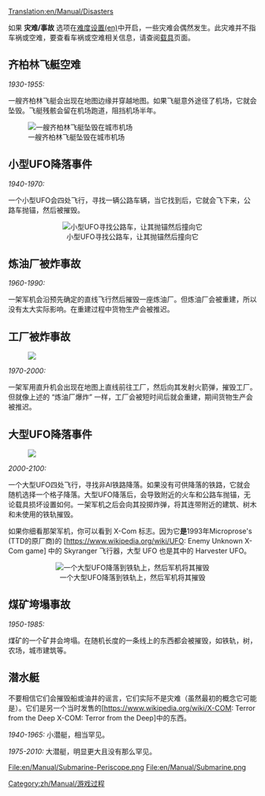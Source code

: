 [[Translation:en/Manual/Disasters]]

{{zh/Manual/目录}}

如果 '''灾难/事故''' 选项在[[en/Archive/Manual/Settings/Difficulty|难度设置(en)]]中开启，一些灾难会偶然发生。此灾难并不指车祸或空难，要查看车祸或空难相关信息，请查阅[[zh/Manual/载具|载具]]页面。

== 齐柏林飞艇空难 ==

''1930-1955:''

一艘齐柏林飞艇会出现在地图边缘并穿越地图。如果飞艇意外途径了机场，它就会坠毁。飞艇残骸会留在机场跑道，阻挡机场半年。

[[File:en/Manual/Zeppelin.png|center|frame|一艘齐柏林飞艇坠毁在城市机场]]

== 小型UFO降落事件 ==

''1940-1970:''

一个小型UFO会四处飞行，寻找一辆公路车辆，当它找到后，它就会飞下来，公路车抛锚，然后被摧毁。
<center>[[File:en/Manual/Smallufo.png|center|frame|小型UFO寻找公路车，让其抛锚然后撞向它]]</center>

== 炼油厂被炸事故 ==

''1960-1990:''

一架军机会沿预先确定的直线飞行然后摧毁一座炼油厂。但炼油厂会被重建，所以没有太大实际影响。在重建过程中货物生产会被推迟。

== 工厂被炸事故 ==

[[File:en/Manual/Helicopter.png|right|frame|]]

''1970-2000:''

一架军用直升机会出现在地图上直线前往工厂，然后向其发射火箭弹，摧毁工厂。但就像上述的 “炼油厂爆炸” 一样，工厂会被短时间后就会重建，期间货物生产会被推迟。
== 大型UFO降落事件 ==

[[File:en/Manual/Bomber.png|right|frame|]]

''2000-2100:''

一个大型UFO四处飞行，寻找非AI铁路降落。如果没有可供降落的铁路，它就会随机选择一个格子降落。大型UFO降落后，会导致附近的火车和公路车抛锚，无论载具损坏设置如何。一架军机之后会向其投掷炸弹，将其连带附近的建筑、树木和未使用的铁轨摧毁。

如果你细看那架军机，你可以看到 X-Com 标志。因为它'''是'''1993年Microprose's (TTD的原厂商)的 [https://www.wikipedia.org/wiki/UFO: Enemy Unknown X-Com game] 中的 Skyranger 飞行器，大型 UFO 也是其中的 Harvester UFO。

<center>[[File:en/Manual/Largeufo.png|center|frame|一个大型UFO降落到铁轨上，然后军机将其摧毁]]</center>

== 煤矿垮塌事故 ==

''1950-1985:''

煤矿的一个矿井会垮塌。在随机长度的一条线上的东西都会被摧毁，如铁轨，树，农场，城市建筑等。

== 潜水艇 ==

不要相信它们会摧毁船或油井的谣言，它们实际不是灾难（虽然最初的概念它可能是）。它们是另一个当时发售的[https://www.wikipedia.org/wiki/X-COM: Terror from the Deep X-COM: Terror from the Deep]中的东西。

''1940-1965:'' 小潜艇，相当罕见。

''1975-2010:'' 大潜艇，明显更大且没有那么罕见。

<gallery widths=300px>
File:en/Manual/Submarine-Periscope.png
File:en/Manual/Submarine.png
</gallery>

[[Category:zh/Manual/游戏过程]]